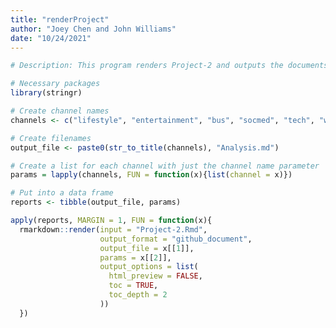 ```yaml
---
title: "renderProject"
author: "Joey Chen and John Williams"
date: "10/24/2021"
---
```


```r
# Description: This program renders Project-2 and outputs the documents

# Necessary packages
library(stringr)

# Create channel names
channels <- c("lifestyle", "entertainment", "bus", "socmed", "tech", "world")

# Create filenames
output_file <- paste0(str_to_title(channels), "Analysis.md")

# Create a list for each channel with just the channel name parameter
params = lapply(channels, FUN = function(x){list(channel = x)})

# Put into a data frame 
reports <- tibble(output_file, params)

apply(reports, MARGIN = 1, FUN = function(x){
  rmarkdown::render(input = "Project-2.Rmd", 
                    output_format = "github_document", 
                    output_file = x[[1]],
                    params = x[[2]],
                    output_options = list(
                      html_preview = FALSE,
                      toc = TRUE,
                      toc_depth = 2
                    ))
  })
```
